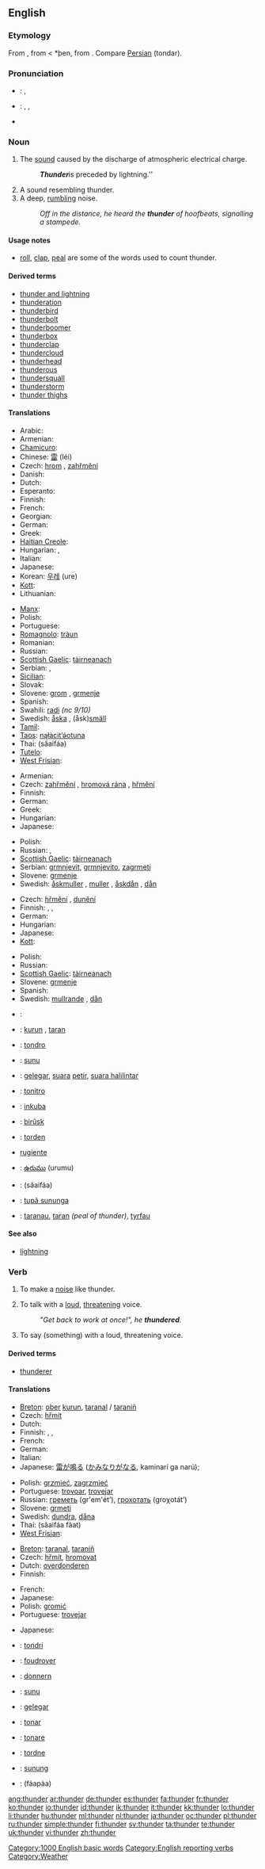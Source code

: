 {{also|thundër}}
==English==

===Etymology===
From {{etyl|ang}} {{term|þunor}}, from {{proto|Germanic|þunara}} < *þen, from {{proto|Indo-European|(s)ten(ə)-|to thunder}}. Compare [[w:Persian language|Persian]] {{fa-Arab|[[تندر]]}} (tondar).

===Pronunciation===
* {{a|UK}}: {{IPA|/ˈθʌn.də/}}, {{SAMPA|/"TVnd@/}}
* {{a|US}}: {{enPR|thŭn'dər}}, {{IPA|/ˈθʌn.dɚ/}}, {{SAMPA|/"TVnd@`/}}
* {{audio|en-us-thunder.ogg|Audio (US)}}
*: {{rhymes|ʌndə(r)}}

===Noun===
{{wikipedia}}
{{en-noun|-}}

# The [[sound]] caused by the discharge of atmospheric electrical charge.
#: '''''Thunder''' ''is preceded by lightning.''
# A sound resembling thunder.
# A deep, [[rumble|rumbling]] noise.
#: ''Off in the distance, he heard the '''thunder''' of hoofbeats, signalling a stampede.''

====Usage notes====
* [[roll]], [[clap]], [[peal]] are some of the words used to count thunder.

====Derived terms====
* [[thunder and lightning]]<!--figurative sense-->
* [[thunderation]]
* [[thunderbird]]
* [[thunderbolt]]
* [[thunderboomer]]
* [[thunderbox]]
* [[thunderclap]]
* [[thundercloud]]
* [[thunderhead]]
* [[thunderous]]
* [[thundersquall]]
* [[thunderstorm]]
* [[thunder thighs]]

====Translations====
{{trans-top|the sound caused by the discharge of atmospheric electrical charge}}
* Arabic: {{t+|ar|رعد|m|tr=ra`d}}
* Armenian: {{t-|hy|որոտ|tr=orot}}
* [[Chamicuro]]: {{tø|ccc|tswali}}
* Chinese: [[雷]] (léi)
* Czech: [[hrom]] {{m}}, [[zahřmění]] {{n}}
* Danish: {{t+|da|torden}}
* Dutch: {{t+|nl|donder|m}}
* Esperanto: {{t-|eo|tondro|xs=Esperanto}}
* Finnish: {{t+|fi|ukkonen}}
* French: {{t+|fr|tonnerre|m}}
* Georgian: {{t|ka|ქუხილი|tr=kʻuxili|sc=Geor|xs=Georgian}}
* German: {{t+|de|Donner|m}}
* Greek: {{t+|el|κεραυνός|m|tr=keravnós}}
* [[Haitian Creole]]: {{tø|ht|loray}}
* Hungarian: {{t+|hu|mennydörgés}}, {{t-|hu|égzengés}}
* Italian: {{t-|it|tuono|m}}
* Japanese: {{t+|ja|雷|tr=kaminarí}}
* Korean: [[우레]] (ure)
* [[Kott]]: {{tø|zko|ajak}}
* Lithuanian: {{t|lt|griaustinis|xs=Lithuanian}}
{{trans-mid}}
* [[Manx]]: {{t-|gv|taarnagh|xs=Manx}}
* Polish: {{t+|pl|grzmot|m}}
* Portuguese: {{t+|pt|trovão|m}}
* [[Romagnolo]]: [[tràun]] {{m}}
* Romanian: {{t-|ro|tunet}}
* Russian: {{t+|ru|гром|m|tr=grom}}
* [[Scottish Gaelic]]: [[tàirneanach]] {{f}}
* Serbian: {{t-|sr|grom}}, {{t-|sr|grmljavina}}
* [[Sicilian]]: {{t-|scn|tronu|m|xs=Sicilian}}
* Slovak: {{t-|sk|hrom}}
* Slovene: [[grom]] {{m}}, [[grmenje]] {{n}}
* Spanish: {{t+|es|trueno|m}}
* Swahili: [[radi]] ''(nc 9/10)''
* Swedish: [[åska]] {{c}}, (åsk)[[smäll]] {{c}}
* [[Tamil]]: {{t-|ta|Idi|xs=Tamil}}
* [[Taos]]: [[nąłàcit’ə́otuna]]
* Thai: {{Thai|[[สายฟ้า]]}} (săaifáa)
* [[Tutelo]]: {{tø|tta|tuhangrua}}
* [[West Frisian]]: {{t|fy|tonger|xs=West Frisian}}
{{trans-bottom}}

{{trans-top|a sound resembling thunder}}
* Armenian: {{t-|hy|որոտ|tr=orot}}
* Czech: [[zahřmění]] {{n}}, [[hromová rána]] {{f}}, [[hřmění]] {{n}}
* Finnish: {{t-|fi|jyrinä}}
* German: {{t-|de|Donnern|n}}
* Greek: {{t+|el|κεραυνός|m|tr=keravnós}}
* Hungarian: {{t+|hu|dörgés}}
* Japanese: {{t+|ja|雷鳴|tr=raimei}}
{{trans-mid}}
* Polish: {{t+|pl|grzmot|m}}
* Russian: {{t+|ru|гром|m|tr=grom}}, {{t+|ru|грохот|m|tr=gróxot}}
* [[Scottish Gaelic]]: [[tàirneanach]] {{f}}
* Serbian: [[grmnjevit]], [[grmnjevito]], [[zagrmeti]]
* Slovene: [[grmenje]] {{n}}
* Swedish: [[åskmuller]] {{n}}, [[muller]] {{n}}, [[åskdån]] {{n}}, [[dån]] {{n}}
{{trans-bottom}}

{{trans-top|a deep, rumbling noise}}
* Czech: [[hřmění]] {{n}}, [[dunění]] {{n}}
* Finnish: {{t-|fi|jyrinä}}, {{t-|fi|jylinä}}, {{t-|fi|pauhu}}
* German: {{t-|de|Donnern|n}}
* Hungarian: {{t|hu|robaj}}
* Japanese: {{t-|ja|轟音|tr=gō'on}}
* [[Kott]]: {{tø|zko|ajak}}
{{trans-mid}}
* Polish: {{t+|pl|grzmot|m}}
* Russian: {{t+|ru|рокот|m|tr=rókot}}
* [[Scottish Gaelic]]: [[tàirneanach]] {{f}}
* Slovene: [[grmenje]] {{n}}
* Spanish: {{t|es|estruendo|m}}
* Swedish: [[mullrande]] {{n}}, [[dån]] {{n}}
{{trans-bottom}}

{{checktrans-top}}
<!--Remove this section once all of the translations below have been moved into the tables above.-->
* {{ttbc|Arabic}}: {{Arab|[[رعد]]}} {{IPAchar|(raʕd)}} {{m}}
* {{ttbc|Breton}}: [[kurun]] {{f}}, [[taran]] {{m}}
* {{ttbc|Esperanto}}: [[tondro]]
* {{ttbc|Guaraní}}: [[sunu]]
* {{ttbc|Indonesian}}: [[gelegar]], [[suara]] [[petir]], [[suara halilintar]]
* {{ttbc|Interlingua}}: [[tonitro]]
* {{ttbc|Kinyarwanda}}: [[inkuba]]
* {{ttbc|Kurdish}}: [[birûsk]] {{f}}
* {{ttbc|Norwegian}}: [[torden]]
* [[rugiente]] {{m}}
* {{ttbc|Telugu}}: [[ఉరుము]] (urumu)
* {{ttbc|Thai}}: {{Thai|[[สายฟ้า]]}} (săaifáa)
* {{ttbc|Tupinambá}}: [[tupã sununga]]
* {{ttbc|Welsh}}: [[taranau]], [[taran]] ''(peal of thunder)'', [[tyrfau]]
{{checktrans-bottom}}

====See also====
* [[lightning]]

===Verb===
{{en-verb}}

# {{context|intransitive}} To make a [[noise]] like thunder.
# {{context|intransitive}} To talk with a [[loud]], [[threatening]] voice.
#: ''"Get back to work at once!", he '''thundered'''.''
# {{context|transitive}} To say (something) with a loud, threatening voice.

====Derived terms====
* {{sense|to say something with a loud, threatening voice}} [[thunderer]]

====Translations====
{{trans-top|to make a noise like thunder}}
* [[Breton]]: [[ober]] [[kurun]], [[taranal]] / [[taraniñ]]
* Czech: [[hřmít]]
* Dutch: {{t+|nl|donderen}}
* Finnish: {{t-|fi|ukkostaa}}, {{t-|fi|jyristä}}, {{t-|fi|pauhata}}
* French: {{t+|fr|tonner}}
* German: {{t+|de|donnern}}
* Italian: {{t-|it|tuonare}}
* Japanese: {{qualifier|it thunders}} [[雷が鳴る]] ([[かみなり]]が[[なる]], kaminarí ga narú); {{qualifier|to make a noise like thunder}} {{t|ja|轟音を立てる|tr=gō'on wo tateru}}
{{trans-mid}}
* Polish: [[grzmieć]], [[zagrzmieć]]
* Portuguese: [[trovoar]], [[trovejar]]
* Russian: [[греметь]] (gr'em'ét’), [[грохотать]] (groχotát’)
* Slovene: [[grmeti]]
* Swedish: [[dundra]], [[dåna]]
* Thai: {{Thai|[[สายฟ้าฟาด]]}} (săaifáa fâat)
* [[West Frisian]]: {{t|fy|daverje|xs=West Frisian}}
{{trans-bottom}}

{{trans-top|to talk with a loud, threatening voice}}
* [[Breton]]: [[taranal]], [[taraniñ]]
* Czech: [[hřmít]], [[hromovat]]
* Dutch: [[overdonderen]]
* Finnish: {{t-|fi|jyristä}}
{{trans-mid}}
* French: {{t+|fr|tonitruer}}
* Japanese: {{t|ja|怒鳴る|tr=donaru}}
* Polish: [[gromić]]
* Portuguese: [[trovejar]]
{{trans-bottom}}

{{trans-top|transitive: say something with a loud, threatening voice}}
* Japanese: {{t|ja|怒鳴る|tr=donaru}}
{{trans-mid}}
{{trans-bottom}}

{{checktrans-top}}
<!--Remove this section once all of the translations below have been moved into the tables above.-->
* {{ttbc|Esperanto}}: [[tondri]]
* {{ttbc|French}}: [[foudroyer]]
* {{ttbc|German}}: [[donnern]]
* {{ttbc|Guaraní}}: [[sunu]]
* {{ttbc|Indonesian}}: [[gelegar]]
* {{ttbc|Interlingua}}: [[tonar]]
{{trans-mid}}
* {{ttbc|Latin}}: [[tonare]]
* {{ttbc|Norwegian}}: [[tordne]]
* {{ttbc|Tupinambá}}: [[sunung]]
* {{ttbc|Thai}}: {{Thai|[[ฟ้าผ่า]]}} (fáapàa)
{{trans-bottom}}

[[Category:1000 English basic words]]
[[Category:English reporting verbs]]
[[Category:Weather]]

[[ang:thunder]]
[[ar:thunder]]
[[de:thunder]]
[[es:thunder]]
[[fa:thunder]]
[[fr:thunder]]
[[ko:thunder]]
[[io:thunder]]
[[id:thunder]]
[[ik:thunder]]
[[it:thunder]]
[[kk:thunder]]
[[lo:thunder]]
[[li:thunder]]
[[hu:thunder]]
[[ml:thunder]]
[[nl:thunder]]
[[ja:thunder]]
[[oc:thunder]]
[[pl:thunder]]
[[ru:thunder]]
[[simple:thunder]]
[[fi:thunder]]
[[sv:thunder]]
[[ta:thunder]]
[[te:thunder]]
[[uk:thunder]]
[[vi:thunder]]
[[zh:thunder]]